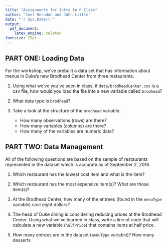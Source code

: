 ```yaml
---
title: "Assignments for Intro to R Class"
author: "Joel Herndon and John Little"
date: "`r Sys.Date()`"
output: 
  pdf_document: 
    latex_engine: xelatex
fontsize: 25pt
---
```


## PART ONE: Loading Data

For the workshop, we've prebuilt a data set that has information about menus in Duke's new Brodhead Center from three restaurants.  

1. Using what we've you've seen in class, if `data/brodheadCenter.csv` is a csv file, how would you load the file into a new variable called `brodhead`?

2. What data type is `brodhead`?

3. Take a look at the structure of the `brodhead` variable.
    - How many observations (rows) are there?
    - How many variables (columns) are there?
    - How many of the variables are numeric data?
    


## PART TWO: Data Management

All of the following questions are based on the sample of restaurants represented in the dataset which is accurate as of September 2, 2016.

1. Which restaurant has the lowest cost item and what is the item?

2. Which restaurant has the most expensive item(s)?  What are those item(s)?

3. At the Brodhead Center, how many of the entrees (found in the `menuType` variable) cost eight dollars?

4. The head of Duke dining is considering reducing prices at the Brodhead Center. Using what we've learned in class, write a line of code that will calculate a new variable (`halfPrice`) that contains items at half price.

5. How many entrees are in the dataset (`menuType` variable)? How many desserts 
    



